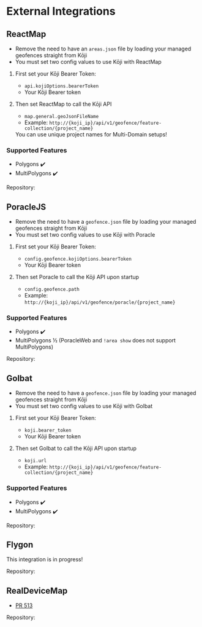
# External Integrations

## ReactMap

- Remove the need to have an `areas.json` file by loading your managed geofences straight from Kōji
- You must set two config values to use Kōji with ReactMap

1. First set your Kōji Bearer Token:

   - `api.kojiOptions.bearerToken`
   - Your Kōji Bearer token

1. Then set ReactMap to call the Kōji API

   - `map.general.geoJsonFileName`
   - Example: `http://{koji_ip}/api/v1/geofence/feature-collection/{project_name}`

   <Callout type="info" emoji="💡">
     You can use unique project names for Multi-Domain setups!
   </Callout>

### Supported Features

- Polygons ✔️
- MultiPolygons ✔️

Repository:

<GitHubLogo title="ReactMap" href="https://github.com/WatWowMap/ReactMap" />

## PoracleJS

- Remove the need to have a `geofence.json` file by loading your managed geofences straight from Kōji
- You must set two config values to use Kōji with Poracle

1. First set your Kōji Bearer Token:

   - `config.geofence.kojiOptions.bearerToken`
   - Your Kōji Bearer token

1. Then set Poracle to call the Kōji API upon startup

   - `config.geofence.path`
   - Example: `http://{koji_ip}/api/v1/geofence/poracle/{project_name}`

### Supported Features

- Polygons ✔️
- MultiPolygons ½ (PoracleWeb and `!area show` does not support MultiPolygons)

Repository:

<GitHubLogo title="PoracleJS" href="https://github.com/KartulUdus/PoracleJS" />

## Golbat

- Remove the need to have a `geofence.json` file by loading your managed geofences straight from Kōji
- You must set two config values to use Kōji with Golbat

1. First set your Kōji Bearer Token:

   - `koji.bearer_token`
   - Your Kōji Bearer token

1. Then set Golbat to call the Kōji API upon startup

   - `koji.url`
   - Example: `http://{koji_ip}/api/v1/geofence/feature-collection/{project_name}`

### Supported Features

- Polygons ✔️
- MultiPolygons ✔️

Repository:

<GitHubLogo title="Golbat" href="https://github.com/UnownHash/Golbat" />

## Flygon

<Callout type="warning" emoji="⚠️">
  This integration is in progress!
</Callout>

Repository:

<GitHubLogo title="Flygon" href="https://github.com/UnownHash/Flygon" />

## RealDeviceMap

- [PR 513](https://github.com/RealDeviceMap/RealDeviceMap/pull/513)

Repository:

<GitHubLogo
  title="RealDeviceMap"
  href="https://github.com/RealDeviceMap/RealDeviceMap"
/>
